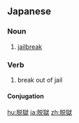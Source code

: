 ==Japanese==
{{ja-kanjitab|だつ|ごく|yomi=o}}

===Noun===
{{ja-noun|だつごく}}

# [[jailbreak]] {{gloss|an escape from prison}}

===Verb===
{{ja-verb-suru|tr=intrans|だつごく}}

# break out of jail

====Conjugation====
{{ja-suru|だつごく}}

[[hu:脱獄]]
[[ja:脱獄]]
[[zh:脱獄]]